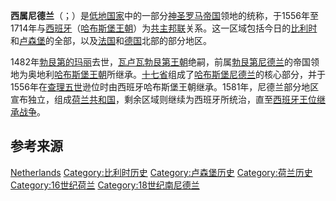 {{Infobox former country
|native_name = ''Spaanse Nederlanden''<br/>''Pays-Bas espagnols''
|conventional_long_name = 西属尼德兰
|common_name = 西属尼德兰
|continent = 欧洲
|region = 低地国家
|country = 比利时
|era = [[中世纪|中世纪]]/[[近代早期|近代早期]]
|status = 省份
|status_text = [[西班牙帝国|西班牙帝国]]省份<br>[[神圣罗马帝国|神圣罗马帝国]]邦国
|
|government_type = 省份
|event_start = 查理五世退位
|date_start = 10月25日
|year_start = 1555年
|event_end = [[拉什塔特和约|拉什塔特和约]]
|date_end = 3月7日
|year_end = 1714年
|life_span = 1556年–1714年
|event1 = [[重盟战争|重盟战争]]
|date_event1 = 1683年–1684年
|event2 = {{le|累根斯堡和约|Truce of Ratisbon}}
|date_event2 = 1684年8月15日
|event3 = [[大同盟战争|大同盟战争]]
|date_event3 = 1688年–1697年
|event4 = [[西班牙王位继承战争|西班牙王位继承战争]]
|date_event4 = 1701年–1714年
|p1 = 哈布斯堡尼德兰
|flag_p1 = Bandera cruz de Borgoña 2.svg
|
|s1          = 荷兰共和国
|flag_s1     = Statenvlag.svg
|s2 = 奥属尼德兰
|flag_s2 = Austrian Low Countries Flag.svg
|
|image_flag = Flag of the Low Countries.svg
|flag = 勃艮第十字旗
|flag_type = 旗帜
|image_coat = Coat of Arms of Archduke Albert of Austria as Governor-Monarch of the Low Countries.svg
|symbol = 
|symbol_type = 阿尔布雷希特七世徽章
|image_map = Low Countries 1700.png
<!-- "Spanish Netherlands.svg" shows the entire low countries, which were never known as "the SPanish Netherlands". The map conflicts rather with the correct description in the text. The maker of the map describes it as "Spanish Netherlands between 1541-1584, which predates the existence of the name altogether. -->
|image_map_caption = 1700年的西属尼德兰（灰色）
|
|capital = [[布鲁塞尔|布鲁塞尔]]
|national_motto = Plus Ultra<br/><small>“至上”</small>
|national_anthem = 
|common_languages = [[荷兰语|荷兰语]]、[[法语|法语]]、[[拉丁语|拉丁语]]
|religion = [[天主教|天主教]]、{{le|荷兰归正宗|Dutch Reformed Church|新教}}
|currency = 盾
|
|representative1 = [[埃馬努埃萊·菲利貝托_(薩伏依)|埃馬努埃萊·菲利貝托]]<small>（首）</small>
|representative2 = [[馬克西米利安二世·埃曼努爾|馬克西米利安二世·埃曼努爾]]<small>（末）</small>
|year_representative1 = 1555年–1559年
|year_representative2 = 1692年–1706年
|title_representative = 总督
|
|legislature = 
|house1 = 
|type_house1 = 
|house2 = 
|type_house2 = 
|
|stat_year1 = 1700年
|stat_area1 = 
|stat_pop1 = 1794000<ref>[http://www.populstat.info/Europe/netherlc.htm Demographics of the Netherlands], Jan Lahmeyer. Retrieved on 20 February 2014.</ref>
|
|footnotes = 
}}
{{低地国家历史}}
'''西属尼德兰'''（{{lang-es|Países Bajos españoles}}；{{lang-nl|Spaanse Nederlanden}}）是[[低地国家|低地国家]]中的一部分[[神圣罗马帝国|神圣罗马帝国]]领地的统称，于1556年至1714年与[[西班牙帝國|西班牙]]（[[西班牙哈布斯堡王朝|哈布斯堡王朝]]）为[[共主邦联|共主邦联]]关系。这一区域包括今日的[[比利时|比利时]]和[[卢森堡|卢森堡]]的全部，以及[[法国|法国]]和[[德国|德国]]北部的部分地区。

1482年[[勃艮第的玛丽|勃艮第的玛丽]]去世，[[瓦卢瓦勃艮第王朝|瓦卢瓦勃艮第王朝]]绝嗣，前属[[勃艮第統治尼德蘭時代|勃艮第尼德兰]]的帝国领地为奥地利[[哈布斯堡王朝|哈布斯堡王朝]]所继承。[[十七省|十七省]]组成了[[哈布斯堡尼德兰|哈布斯堡尼德兰]]的核心部分，并于1556年在[[查理五世_(神圣罗马帝国)|查理五世]]逊位时由西班牙哈布斯堡王朝继承。1581年，尼德兰部分地区宣布独立，组成[[荷兰共和国|荷兰共和国]]，剩余区域则继续为西班牙所统治，直至[[西班牙王位继承战争|西班牙王位继承战争]]。

==参考来源==
{{reflist}}

{{西班牙帝国}}
{{荷兰主题}}

[[Category:前西班牙殖民地|Netherlands]]
[[Category:比利时历史|Category:比利时历史]]
[[Category:卢森堡历史|Category:卢森堡历史]]
[[Category:荷兰历史|Category:荷兰历史]]
[[Category:16世纪荷兰|Category:16世纪荷兰]]
[[Category:18世纪南尼德兰|Category:18世纪南尼德兰]]